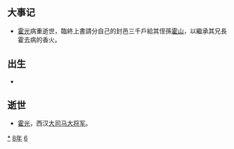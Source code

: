 {{yearTOC|-68|西汉'''[[地节|地节]]二年'''}}

== 大事记 ==
*[[霍光|霍光]]病重逝世，臨終上書請分自己的封邑三千戶給其侄孫[[霍山_(漢朝)|霍山]]，以繼承其兄長霍去病的香火。

== 出生 ==
*

== 逝世 ==
{{Wikisource year mention}}
* [[霍光|霍光]]，西汉[[大司马|大司马大将军]]。

[[Category:前68年|*]]
[[Category:前60年代|8年]]
[[Category:前1世纪各年|6]]